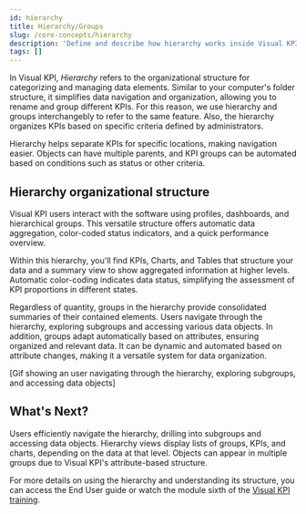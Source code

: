 ```yaml
---
id: hierarchy
title: Hierarchy/Groups
slug: /core-concepts/hierarchy
description: 'Define and describe how hierarchy works inside Visual KPI.'
tags: []
---
```



In Visual KPI, *Hierarchy* refers to the organizational structure for categorizing and managing data elements. Similar to your computer's folder structure, it simplifies data navigation and organization, allowing you to rename and group different KPIs. For this reason, we use hierarchy and groups interchangebly to refer to the same feature. Also, the hierarchy organizes KPIs based on specific criteria defined by administrators. 

Hierarchy helps separate KPIs for specific locations, making navigation easier. Objects can have multiple parents, and KPI groups can be automated based on conditions such as status or other criteria.

## Hierarchy organizational structure

Visual KPI users interact with the software using profiles, dashboards, and hierarchical groups. This versatile structure offers automatic data aggregation, color-coded status indicators, and a quick performance overview.

Within this hierarchy, you'll find KPIs, Charts, and Tables that structure your data and a summary view to show aggregated information at higher levels. Automatic color-coding indicates data status, simplifying the assessment of KPI proportions in different states. 

<StylizedImage
  imgURL="img/core-concepts/hierarchy/hierarchy-groups.png"
  alt="Example of KPI groups"
/>

Regardless of quantity, groups in the hierarchy provide consolidated summaries of their contained elements. Users navigate through the hierarchy, exploring subgroups and accessing various data objects. In addition, groups adapt automatically based on attributes, ensuring organized and relevant data. It can be dynamic and automated based on attribute changes, making it a versatile system for data organization.

<StylizedImage
  imgURL="img/core-concepts/hierarchy/hierarchy.gif"
  alt="Example of KPI groups"
/>

[Gif showing an user navigating through the hierarchy, exploring subgroups, and accessing data objects]

## What's Next?

Users efficiently navigate the hierarchy, drilling into subgroups and accessing data objects. Hierarchy views display lists of groups, KPIs, and charts, depending on the data at that level. Objects can appear in multiple groups due to Visual KPI's attribute-based structure.

For more details on using the hierarchy and understanding its structure, you can access the End User guide or watch the module sixth of the [Visual KPI training](https://www.transpara.com/lesson/groups-hierarchy-end-user/).
